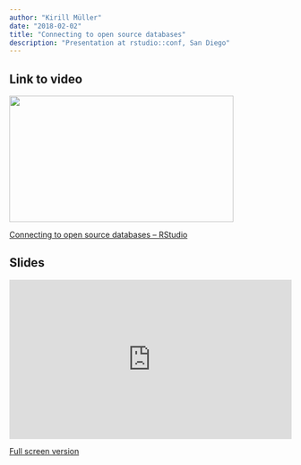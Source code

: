 ```yaml
---
author: "Kirill Müller"
date: "2018-02-02"
title: "Connecting to open source databases"
description: "Presentation at rstudio::conf, San Diego"
---
```


## Link to video

<p><a href="https://www.rstudio.com/resources/videos/connecting-to-open-source-databases/?wvideo=yf1vdwugk5"><img src="https://embedwistia-a.akamaihd.net/deliveries/6cc6be1f7e21a6ecd6640c0068ecd86a94c235d0.jpg?image_play_button_size=2x&amp;image_crop_resized=960x540&amp;image_play_button=1&amp;image_play_button_color=4287c7e0" style="width: 400px; height: 225px;" width="400" height="225"></a></p><p><a href="https://www.rstudio.com/resources/videos/connecting-to-open-source-databases/?wvideo=yf1vdwugk5">Connecting to open source databases – RStudio</a></p>


## Slides

<div style="position:relative;padding-top:56.25%;">
  <iframe src="https://krlmlr.github.io/dbi-slides/2018-02-san-diego-rstudio-conf" frameborder="0" allowfullscreen
    style="position:absolute;top:0;left:0;width:100%;height:100%;"></iframe>
</div>

<a href="https://krlmlr.github.io/dbi-slides/2018-02-san-diego-rstudio-conf" target="_blank">Full screen version</a>
